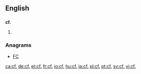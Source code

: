 ==English==
{{Please do not link directly to the individual Webster 1913 abbreviations. If you encounter an article that does link to one, please edit it and replace the linked abbreviation with the corresponding text.}}
==={{abbreviation}}===
'''cf.'''

# {{alternative form of|cf}}

===Anagrams===
* [[FC#English|FC]]

[[ca:cf.]]
[[de:cf.]]
[[et:cf.]]
[[fr:cf.]]
[[io:cf.]]
[[hu:cf.]]
[[ja:cf.]]
[[pl:cf.]]
[[pt:cf.]]
[[sv:cf.]]
[[vi:cf.]]